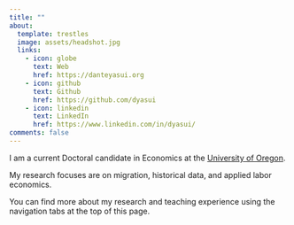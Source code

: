 ```yaml
---
title: ""
about:
  template: trestles
  image: assets/headshot.jpg
  links:
    - icon: globe
      text: Web
      href: https://danteyasui.org
    - icon: github
      text: Github
      href: https://github.com/dyasui
    - icon: linkedin
      text: LinkedIn
      href: https://www.linkedin.com/in/dyasui/
comments: false
---
```


I am a current Doctoral candidate in Economics at the [University of Oregon](https://www.uoregon.edu/).

My research focuses are on migration, historical data, and applied labor economics.

You can find more about my research and teaching experience using the navigation tabs at the top of this page.
